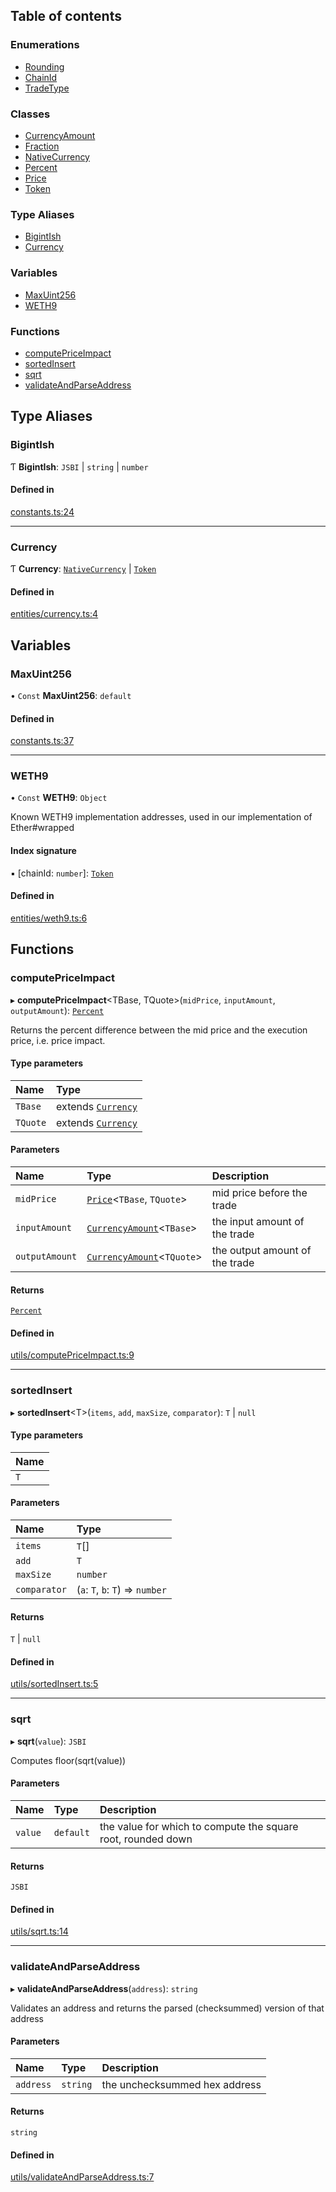 ## Table of contents

### Enumerations

- [Rounding](/docs/sdks/core/reference/enums/rounding)
- [ChainId](/docs/sdks/core/reference/enums/chain-id)
- [TradeType](/docs/sdks/core/reference/enums/trade-type)

### Classes

- [CurrencyAmount](classes/CurrencyAmount.md)
- [Fraction](classes/Fraction.md)
- [NativeCurrency](classes/NativeCurrency.md)
- [Percent](classes/Percent.md)
- [Price](classes/Price.md)
- [Token](classes/Token.md)

### Type Aliases

- [BigintIsh](modules.md#bigintish)
- [Currency](modules.md#currency)

### Variables

- [MaxUint256](modules.md#maxuint256)
- [WETH9](modules.md#weth9)

### Functions

- [computePriceImpact](modules.md#computepriceimpact)
- [sortedInsert](modules.md#sortedinsert)
- [sqrt](modules.md#sqrt)
- [validateAndParseAddress](modules.md#validateandparseaddress)

## Type Aliases

### BigintIsh

Ƭ **BigintIsh**: `JSBI` \| `string` \| `number`

#### Defined in

[constants.ts:24](https://github.com/Uniswap/sdk-core/blob/9997e88/src/constants.ts#L24)

___

### Currency

Ƭ **Currency**: [`NativeCurrency`](classes/NativeCurrency.md) \| [`Token`](classes/Token.md)

#### Defined in

[entities/currency.ts:4](https://github.com/Uniswap/sdk-core/blob/9997e88/src/entities/currency.ts#L4)

## Variables

### MaxUint256

• `Const` **MaxUint256**: `default`

#### Defined in

[constants.ts:37](https://github.com/Uniswap/sdk-core/blob/9997e88/src/constants.ts#L37)

___

### WETH9

• `Const` **WETH9**: `Object`

Known WETH9 implementation addresses, used in our implementation of Ether#wrapped

#### Index signature

▪ [chainId: `number`]: [`Token`](classes/Token.md)

#### Defined in

[entities/weth9.ts:6](https://github.com/Uniswap/sdk-core/blob/9997e88/src/entities/weth9.ts#L6)

## Functions

### computePriceImpact

▸ **computePriceImpact**&lt;TBase, TQuote&gt;(`midPrice`, `inputAmount`, `outputAmount`): [`Percent`](classes/Percent.md)

Returns the percent difference between the mid price and the execution price, i.e. price impact.

#### Type parameters

| Name | Type |
| :------ | :------ |
| `TBase` | extends [`Currency`](modules.md#currency) |
| `TQuote` | extends [`Currency`](modules.md#currency) |

#### Parameters

| Name | Type | Description |
| :------ | :------ | :------ |
| `midPrice` | [`Price`](classes/Price.md)&lt;`TBase`, `TQuote`&gt; | mid price before the trade |
| `inputAmount` | [`CurrencyAmount`](classes/CurrencyAmount.md)&lt;`TBase`&gt; | the input amount of the trade |
| `outputAmount` | [`CurrencyAmount`](classes/CurrencyAmount.md)&lt;`TQuote`&gt; | the output amount of the trade |

#### Returns

[`Percent`](classes/Percent.md)

#### Defined in

[utils/computePriceImpact.ts:9](https://github.com/Uniswap/sdk-core/blob/9997e88/src/utils/computePriceImpact.ts#L9)

___

### sortedInsert

▸ **sortedInsert**&lt;T&gt;(`items`, `add`, `maxSize`, `comparator`): `T` \| ``null``

#### Type parameters

| Name |
| :------ |
| `T` |

#### Parameters

| Name | Type |
| :------ | :------ |
| `items` | `T`[] |
| `add` | `T` |
| `maxSize` | `number` |
| `comparator` | (`a`: `T`, `b`: `T`) => `number` |

#### Returns

`T` \| ``null``

#### Defined in

[utils/sortedInsert.ts:5](https://github.com/Uniswap/sdk-core/blob/9997e88/src/utils/sortedInsert.ts#L5)

___

### sqrt

▸ **sqrt**(`value`): `JSBI`

Computes floor(sqrt(value))

#### Parameters

| Name | Type | Description |
| :------ | :------ | :------ |
| `value` | `default` | the value for which to compute the square root, rounded down |

#### Returns

`JSBI`

#### Defined in

[utils/sqrt.ts:14](https://github.com/Uniswap/sdk-core/blob/9997e88/src/utils/sqrt.ts#L14)

___

### validateAndParseAddress

▸ **validateAndParseAddress**(`address`): `string`

Validates an address and returns the parsed (checksummed) version of that address

#### Parameters

| Name | Type | Description |
| :------ | :------ | :------ |
| `address` | `string` | the unchecksummed hex address |

#### Returns

`string`

#### Defined in

[utils/validateAndParseAddress.ts:7](https://github.com/Uniswap/sdk-core/blob/9997e88/src/utils/validateAndParseAddress.ts#L7)

